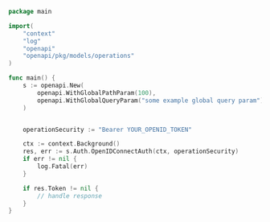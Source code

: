 ```go showLineNumbers copy filename="Open Id Connect Auth usage example"
package main

import(
	"context"
	"log"
	"openapi"
	"openapi/pkg/models/operations"
)

func main() {
    s := openapi.New(
        openapi.WithGlobalPathParam(100),
        openapi.WithGlobalQueryParam("some example global query param"),
    )


    operationSecurity := "Bearer YOUR_OPENID_TOKEN"

    ctx := context.Background()
    res, err := s.Auth.OpenIDConnectAuth(ctx, operationSecurity)
    if err != nil {
        log.Fatal(err)
    }

    if res.Token != nil {
        // handle response
    }
}
```

